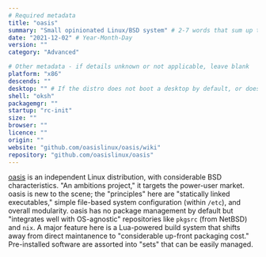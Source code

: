 ```yaml
---
# Required metadata
title: "oasis"
summary: "Small opinionated Linux/BSD system" # 2-7 words that sum up the distribution
date: "2021-12-02" # Year-Month-Day
version: ""
category: "Advanced"

# Other metadata - if details unknown or not applicable, leave blank
platform: "x86"
descends: ""
desktop: "" # If the distro does not boot a desktop by default, or doesn't ship one, leave 'desktop' blank
shell: "oksh"
packagemgr: ""
startup: "rc-init"
size: ""
browser: ""
licence: ""
origin: ""
website: "github.com/oasislinux/oasis/wiki"
repository: "github.com/oasislinux/oasis"
---
```


[oasis](https://github.com/oasislinux/oasis/wiki) is an independent Linux distribution, with considerable BSD characteristics. "An ambitions project," it targets the power-user market. oasis is new to the scene; the "principles" here are "statically linked executables," simple file-based system configuration (within `/etc`), and overall modularity. oasis has no package management by default but "integrates well with OS-agnostic" repositories like `pkgsrc` (from NetBSD) and `nix`. A major feature here is a Lua-powered build system that shifts away from direct maintanence to "considerable up-front packaging cost." Pre-installed software are assorted into "sets" that can be easily managed.
